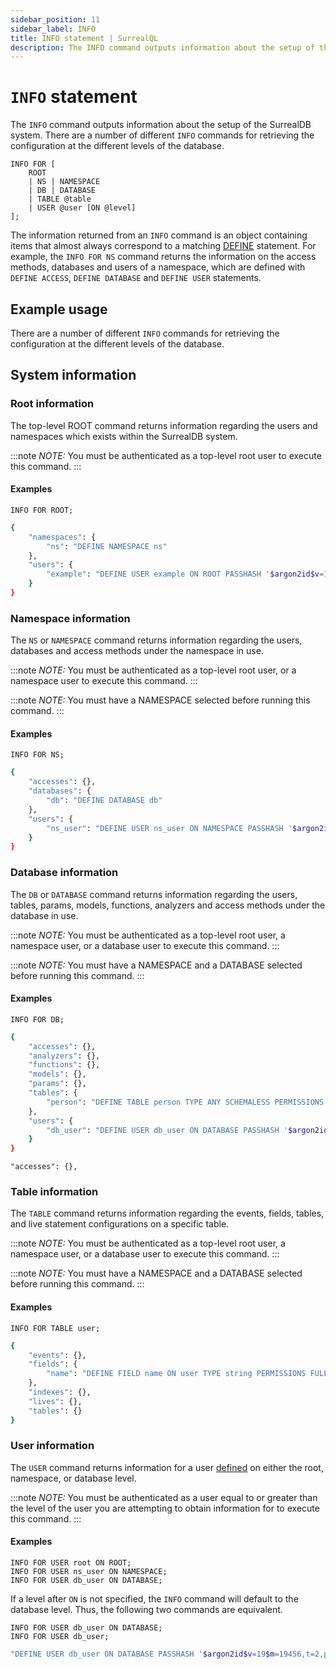 ```yaml
---
sidebar_position: 11
sidebar_label: INFO
title: INFO statement | SurrealQL
description: The INFO command outputs information about the setup of the SurrealDB system.
---
```


# `INFO` statement

The `INFO` command outputs information about the setup of the SurrealDB system. There are a number of different `INFO` commands for retrieving the configuration at the different levels of the database.

```surql title="SurrealQL Syntax"
INFO FOR [
	ROOT
	| NS | NAMESPACE
	| DB | DATABASE
	| TABLE @table
	| USER @user [ON @level]
];
```

The information returned from an `INFO` command is an object containing items that almost always correspond to a matching [DEFINE](/docs/surrealql/statements/define) statement. For example, the `INFO FOR NS` command returns the information on the access methods, databases and users of a namespace, which are defined with `DEFINE ACCESS`, `DEFINE DATABASE` and `DEFINE USER` statements.

## Example usage

There are a number of different `INFO` commands for retrieving the configuration at the different levels of the database.

## System  information

### Root information 
The top-level ROOT command returns information regarding the users and namespaces which exists within the SurrealDB system.

:::note
<em> NOTE: </em> You must be authenticated as a top-level root user to execute this command.
::: 

#### Examples

```surql
INFO FOR ROOT;
```

```bash title="Sample output"
{
    "namespaces": {
        "ns": "DEFINE NAMESPACE ns"
    },
    "users": {
        "example": "DEFINE USER example ON ROOT PASSHASH '$argon2id$v=19$m=19456,t=2,p=1$S8ggGUFSZY9B6+ZUJADNAw$jcFYLOrx1tq+/YlVk63QNZcP+VbsGD8lpFPvM59aZF4' ROLES OWNER"
    }
}
```

### Namespace information

The `NS` or `NAMESPACE` command returns information regarding the users, databases and access methods under the namespace in use.

:::note
<em> NOTE: </em> You must be authenticated as a top-level root user, or a namespace user to execute this command.
::: 

:::note
<em> NOTE: </em> You must have a NAMESPACE selected before running this command.
::: 

#### Examples

```surql
INFO FOR NS;
```

```bash title="Sample output"
{
    "accesses": {},
    "databases": {
        "db": "DEFINE DATABASE db"
    },
    "users": {
        "ns_user": "DEFINE USER ns_user ON NAMESPACE PASSHASH '$argon2id$v=19$m=19456,t=2,p=1$da30XYKIjHauYbW6CyqgXQ$4rnHoGa3itfY6LarGE/KwoZE+N+AXrydklDXUFUZXGQ' ROLES OWNER"
    }
}
```

### Database information

The `DB` or `DATABASE` command returns information regarding the users, tables, params, models, functions, analyzers and access methods under the database in use.

:::note
<em> NOTE: </em> You must be authenticated as a top-level root user, a namespace user, or a database user to execute this command.
::: 

:::note
<em> NOTE: </em> You must have a NAMESPACE and a DATABASE selected before running this command.
::: 

#### Examples

```surql
INFO FOR DB;
```

```bash title="Sample output"
{
    "accesses": {},
    "analyzers": {},
    "functions": {},
    "models": {},
    "params": {},
    "tables": {
        "person": "DEFINE TABLE person TYPE ANY SCHEMALESS PERMISSIONS NONE"
    },
    "users": {
        "db_user": "DEFINE USER db_user ON DATABASE PASSHASH '$argon2id$v=19$m=19456,t=2,p=1$FhgETjyVbEZmcLiCHf5fCA$zXOb8b0lIzIRrtaLPpWXHlWylC4VFBsfr4SWPF3WBKE' ROLES OWNER"
    }
}
```
    "accesses": {},

### Table information

The `TABLE` command returns information regarding the events, fields, tables, and live statement configurations on a specific table.

:::note
<em> NOTE: </em> You must be authenticated as a top-level root user, a namespace user, or a database user to execute this command.
::: 

:::note
<em> NOTE: </em> You must have a NAMESPACE and a DATABASE selected before running this command.
::: 

#### Examples

```surql
INFO FOR TABLE user;
```

```bash title="Sample output"
{
    "events": {},
    "fields": {
        "name": "DEFINE FIELD name ON user TYPE string PERMISSIONS FULL"
    },
    "indexes": {},
    "lives": {},
    "tables": {}
}
```

### User information

The `USER` command returns information for a user [defined](/docs/surrealql/statements/define/user) on either the root, namespace, or database level.

:::note
<em> NOTE: </em> You must be authenticated as a user equal to or greater than the level of the user you are attempting to obtain information for to execute this command.
::: 

#### Examples

```surql
INFO FOR USER root ON ROOT;
INFO FOR USER ns_user ON NAMESPACE;
INFO FOR USER db_user ON DATABASE;
```

If a level after `ON` is not specified, the `INFO` command will default to the database level. Thus, the following two commands are equivalent.

```surql
INFO FOR USER db_user ON DATABASE;
INFO FOR USER db_user;
```

```bash title="Sample output"
"DEFINE USER db_user ON DATABASE PASSHASH '$argon2id$v=19$m=19456,t=2,p=1$LvgY4ZdWBt5YR+TXd6SNJg$INeqLI5l9vhDtkDGOR2otZMsJHQcT60HtBGgT6F5I9s' ROLES OWNER"
```